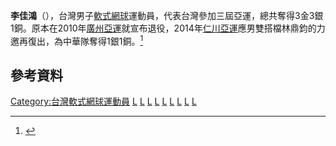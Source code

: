 {{Infobox sportsperson
|name = 李佳鴻
|nationality  = {{ROC}}
|birth_date = {{birth date and age|df=yes|1983|9|17}}
|birth_place =[[屏東縣|屏東縣]][[麟洛鄉|麟洛鄉]]
|height = {{height|m=1.78|0|abbr=on}}
|weight = {{convert|84|kg|lb}}
國立屏東大學體育室助理教授
|sport = [[軟式網球|軟式網球]]
|medaltemplates = 
{{MedalTableTop}}
{{MedalCountry|{{TPE}}}}
{{MedalSport|男子[[軟式網球|軟式網球]]}}
{{MedalCompetition|[[亞洲運動會|亞洲運動會]]}}
{{MedalGold|[[2006年亞洲運動會|2006 杜哈]]|[[2006年亞洲運動會軟式網球比賽|男子雙打]]}}
{{MedalGold|[[2010年亞洲運動會|2010 廣州]]|[[2010年亞洲運動會軟式網球比賽|男子雙打]]}}
{{MedalGold|[[2010年亞洲運動會|2010 廣州]]|[[2010年亞洲運動會軟式網球比賽|男子團體]]}}
{{MedalSilver|[[2010年亞洲運動會|2010 廣州]]|[[2010年亞洲運動會軟式網球比賽|混合雙打]]}}
{{MedalSilver|[[2006年亞洲運動會|2006 杜哈]]|[[2006年亞洲運動會軟式網球比賽|男子團體]]}}
{{MedalSilver|[[2014年亞洲運動會|201仁川]]|[[2014年亞洲運動會軟式網球比賽|男子雙打]]}}
{{MedalBronze|[[2014年亞洲運動會|2014 仁川]]|[[2014年亞洲運動會軟式網球比賽|男子團體]]}}
{{MedalBottom}}
| show-medals = yes
}}
'''李佳鴻'''（{{bd|1983年|9月17日|catIdx=Li}}），台灣男子[[軟式網球|軟式網球]]運動員，代表台灣參加三屆亞運，總共奪得3金3銀1銅。原本在2010年[[廣州亞運|廣州亞運]]就宣布退役，2014年[[仁川亞運|仁川亞運]]應男雙搭檔林鼎鈞的力邀再復出，為中華隊奪得1銀1銅。<ref>{{cite news|title=封拍再復出 李佳鴻拼連3屆摘金|url=http://www.appledaily.com.tw/appledaily/article/sports/20141004/36125332/|accessdate=2014年10月4日|publisher=蘋果日報|archive-date=2016年3月4日|archive-url=https://web.archive.org/web/20160304213344/http://www.appledaily.com.tw/appledaily/article/sports/20141004/36125332/|dead-url=no}}</ref>

== 參考資料 ==
{{Reflist}}


[[Category:台灣軟式網球運動員|Category:台灣軟式網球運動員]]
[[Category:2006年亞洲運動會軟式網球運動員|L]]
[[Category:2010年亞洲運動會軟式網球運動員|L]]
[[Category:2014年亞洲運動會軟式網球運動員|L]]
[[Category:2006年亞洲運動會金牌得主|L]]
[[Category:2006年亞洲運動會銀牌得主|L]]
[[Category:2010年亞洲運動會金牌得主|L]]
[[Category:2010年亞洲運動會銀牌得主|L]]
[[Category:2014年亞洲運動會銀牌得主|L]]
[[Category:2014年亞洲運動會銅牌得主|L]]
{{Taiwan-sport-bio-stub}}
